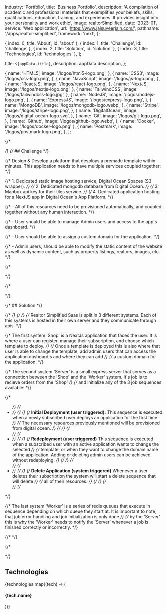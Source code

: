 
  industry: 'Portfolio',
  title: 'Business Portfolio',
  description: 'A compilation of academic and professional materials that exemplifies your beliefs, skills, qualifications, education, training, and experiences. It provides insight into your personality and work ethic',
  image: realtorSimplified,
  date: '2023-01',
  service: 'Web application',
  url: 'https://www.jaisuveerjain.com/',
  pathname: '/apps/realtor-simplified',
  framework: 'next',
};

  { index: 0, title: 'About', id: 'about' },
  { index: 1, title: 'Challenge', id: 'challenge' },
  { index: 2, title: 'Solution', id: 'solution' },
  { index: 3, title: 'Technologies', id: 'technologies' },
];

  title: `${appData.title}`,
  description: appData.description,
};

  {
    name: 'HTML5',
    image: '/logos/html5-logo.png',
  },
  {
    name: 'CSS3',
    image: '/logos/css-logo.png',
  },
  {
    name: 'JavaScript',
    image: '/logos/js-logo.png',
  },
  {
    name: 'ReactJS',
    image: '/logos/react-logo.png',
  },
  {
    name: 'NextJS',
    image: '/logos/nextjs-logo.png',
  },
  {
    name: 'TailwindCSS',
    image: '/logos/tailwindcss-logo.jpg',
  },
  {
    name: 'NodeJS',
    image: '/logos/nodejs-logo.png',
  },
  {
    name: 'ExpressJS',
    image: '/logos/express-logo.png',
  },
  {
    name: 'MongoDB',
    image: '/logos/mongodb-logo.webp',
  },
  {
    name: 'Stripe',
    image: '/logos/stripe-logo.png',
  },
  {
    name: 'DigitalOcean',
    image: '/logos/digital-ocean-logo.svg',
  },
  {
    name: 'Git',
    image: '/logos/git-logo.png',
  },
  {
    name: 'Github',
    image: '/logos/github-logo.webp',
  },
  { name: 'Docker', image: '/logos/docker-logo.png' },
  {
    name: 'Postmark',
    image: '/logos/postmark-logo.png',
  },
];

<Container>

<Border className="my-8" />

{/*   <Section id="challenge"> */}
{/*     ## Challenge */}

{/*     Design & Develop a platform that desploys a premade template within minutes. This application needs to have multiple services coupled together: */}

{/*     1. Dedicated static image hosting service, Digital Ocean Spaces (S3 wrapper). */}
{/*     2. Dedicated mongodb database from Digital Ocean. */}
{/*     3. Mapbox api key for their tiles service. */}
{/*     4. Dedicated application hosting for a NextJS app in Digital Ocean's App Platform. */}

{/*     - All of this resources need to be provisioned automatically, and coupled together without any human interaction. */}

{/*     - User should be able to manage Admin users and access to the app's dashboard. */}

{/*     - User should be able to assign a custom domain for the application. */}

{/*     - Admin users, should be able to modify the static content of the website as well as dynamic content, such as property listings, realtors, images, etc. */}

{/*   </Section> */}

<Border className="my-8" />

{/* <Section id="solution"> */}

{/* ## Solution */}

{/* <AppSolution image='realtor-simplified.png' href={appData.url}> */}
{/*    */}
{/* Realtor Simplified Saas is split in 3 different systems. Each of this systems is hosted in their own server and they communicate through apis. */}

{/* The first system 'Shop' is a NextJs application that faces the user. It is where a user can register, manage their subscription, and choose which template to deploy. */}
{/* Once a template is deployed this is also where that user is able to change the template, add admin users that can access the application dasboard's and where they can add */}
{/* a custom domain for the application. */}

{/* The second system 'Server' is a small express server that serves as a connection between the 'Shop' and the 'Worker' system. It's job is to recieve orders from the 'Shop' */}
{/* and initialize any of the 3 job sequences available: */}

{/* <ul role="list" className="mt-6 space-y-8"> */}
{/*   <li> */}
{/*     <span> */}
{/*       <strong className="font-semibold text-blue-100">Initial Deployment (user triggered):</strong> This sequence is executed when a newly subscribed user deploys an application for the first time. */}
{/*       The necessary resources previously mentioned will be provisioned from digital ocean. */}
{/*     </span> */}
{/*   </li> */}
{/*   <li> */}
{/*     <span> */}
{/*       <strong className="font-semibold text-blue-100">Redeployment (user triggered)</strong> This sequence is executed when a subscribed user with an active application wants to change the selected */}
{/*       template, or when they want to change the domain name of the application. Adding or deleting admin users can be achieved without redeploying. */}
{/*     </span> */}
{/*   </li> */}
{/*   <li> */}
{/*     <span> */}
{/*       <strong className="font-semibold text-blue-100">Delete Application (system triggered)</strong> Whenever a user deletes their subscription the system will start a delete sequence that will delete */}
{/*       all of their resources. */}
{/*     </span> */}
{/*   </li> */}
{/* </ul> */}

{/* The last system 'Worker' is a series of redis queues that execute in sequence depending on which queue they start at. It is important to note, that job error handling and job initialization is only done */}
{/* by the 'Server' this is why the 'Worker' needs to notify the 'Server' whenever a job is finished correctly or incorrectly. */}

{/* </AppSolution> */}

{/* </Section> */}

<Border className="my-8" />

<Section id="technologies">

## Technologies

<FadeInStagger className="flex gap-4 mt-6 flex-wrap" faster once>
  {technologies.map((tech) => (
    <FadeIn key={tech.name}>
      <div className="mt-auto">
        <Image
          src={tech.image}
          className="object-contain rounded-md m-auto"
          alt=""
          height={64}
          width={64}
          style={{
            width: 64,
            height: 64,
          }}
        />
        <h4 className="text-sm font-semibold tracking-tight text-[#525df3] text-center bg-white rounded-full w-min px-2 m-2 mx-auto">{tech.name}</h4>
      </div>
    </FadeIn>
  ))}
</FadeInStagger>

</Section>

</Container>

